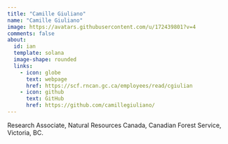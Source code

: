 ```yaml
---
title: "Camille Giuliano"
name: "Camille Giuliano"
image: https://avatars.githubusercontent.com/u/172439801?v=4
comments: false
about: 
  id: ian
  template: solana
  image-shape: rounded
  links: 
    - icon: globe
      text: webpage
      href: https://scf.rncan.gc.ca/employees/read/cgiulian
    - icon: github
      text: GitHub
      href: https://github.com/camillegiuliano/
---
```


::: {#camille}

Research Associate, Natural Resources Canada, Canadian Forest Service, Victoria, BC.

:::
